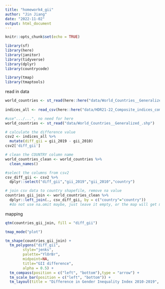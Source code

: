 ```yaml
---
title: "homework4_gii"
author: "Jin Jiang"
date: "2022-11-02"
output: html_document
---
```


```r
knitr::opts_chunk$set(echo = TRUE)
```

```r
library(sf)
library(here)
library(janitor)
library(tidyverse)
library(dplyr)
library(countrycode)

library(tmap)
library(tmaptools)
```
read in data
```r
world_countries <- st_read(here::here("data/World_Countries__Generalized_.shp"))
                          
indices_all <- read_csv(here::here("data/HDR21-22_Composite_indices_complete_time_series.csv")) 

#use".../...", no need for here
world_countries <- st_read("data/World_Countries__Generalized_.shp") 
```

```r
# calculate the difference value
csv2 <- indices_all %>%
  mutate(diff_gii = gii_2019 - gii_2010) 
csv2['diff_gii']
```

```r
# clean the COUNTRY column name
world_countries_clean <- world_countries %>%
  clean_names()

#select the columns from csv2
csv_diff_gii <- csv2 %>%
  dplyr::select("diff_gii","gii_2019","gii_2010","country")

# join csv data to country shapefile, remove na value
countries_gii_join <- world_countries_clean %>%
  dplyr::left_join(., csv_diff_gii, by = c("country"="country"))
  #do not use na.omit maybe, just leave it empty, or the map will get missing countries. 

```

mapping

```r
qtm(countries_gii_join, fill = "diff_gii")
```


```r
tmap_mode("plot")

tm_shape(countries_gii_join) + 
  tm_polygons("diff_gii", 
        style="jenks",
        palette="YlOrBr",
        midpoint=NA,
        title="GII difference",
        alpha = 0.5) + 
  tm_compass(position = c("left", "bottom"),type = "arrow") + 
  tm_scale_bar(position = c("left", "bottom")) +
  tm_layout(title = "Difference in Gender Inequality Index 2010-2019", legend.position = c("right", "bottom"))
```

